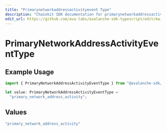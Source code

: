 ```yaml
---
title: "Primarynetworkaddressactivityevent Type"
description: "Chainkit SDK documentation for primarynetworkaddressactivityevent type"
edit_url: https://github.com/ava-labs/avalanche-sdk-typescript/edit/main/chainkit/docs/models/components/primarynetworkaddressactivityeventtype.md
---
```


# PrimaryNetworkAddressActivityEventType

## Example Usage

```typescript
import { PrimaryNetworkAddressActivityEventType } from "@avalanche-sdk/chainkit/models/components";

let value: PrimaryNetworkAddressActivityEventType =
  "primary_network_address_activity";
```

## Values

```typescript
"primary_network_address_activity"
```